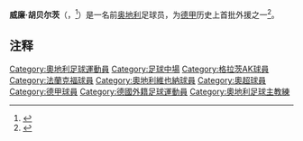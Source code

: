 

{{Expand language|1=en|2=de|time=2022}}

{{Infobox football biography            
| name           = 威廉·胡贝尔茨<br>{{lang|de|Wilhelm Huberts}}
| image          = 
| fullname       = {{lang|de|Wilhelm Huberts}}
| height         = {{Height|m=1.79}}
| birth_date     = {{birth date|df=yes|1938|2|22}}
| birth_place    = {{flag|Nazi Germany}}[[福伊茨贝格|福伊茨贝格]]
| death_date     = {{death date and age|2022|3|6|1938|2|22}}
| position       = [[中场|中场]] 
| youthyears1    =   
| youthclubs1    = ASK沃茨伯格
| years1         = 1955–1960
| clubs1         = [[格拉茨AK足球俱樂部|格拉茨AK]]
| caps1          = 
| goals1         = 
| years2         = 1961–1962
| clubs2         = 纽约匈牙利人 
| caps2          = 
| goals2         = 
| years3         = 1962
| clubs3         = [[罗马足球俱乐部|罗马]]
| caps3          = 
| goals3         = 
| years4         = 1963–1970
| clubs4         = [[法兰克福足球俱乐部|法兰克福]]
| caps4          = 213
| goals4         = 67
| years5         = 1970–1971
| clubs5         = [[奥地利维也纳|奥地利维也纳]]
| caps5          = 28
| goals5         = 0
| years6         = 1971–1975
| clubs6         = [[格拉茨AK足球俱樂部|格拉茨AK]]
| caps6          = 
| goals6         = 
| nationalyears1 = 1959–1960
| nationalteam1  = [[奥地利国家足球队|奥地利]]
| nationalcaps1  = 4
| nationalgoals1 = 1
| manageryears1  = 
| managerclubs1  = [[卡芬堡足球俱樂部|卡芬堡]]
| manageryears2  = 
| managerclubs2  = {{link-en|多瑙维茨阿尔卑|DSV Leoben}}
| manageryears3  = 1976–1978
| managerclubs3  = [[林茨足球俱樂部|林茨]]
}}


'''威廉·胡贝尔茨'''（{{lang-de|'''Wilhelm Huberts'''}}，{{bd|1939年|3月24日|2022年|3月6日|catIdx=Huberts, Wilhelm}}<ref>{{cite web|url=https://steiermark.orf.at/stories/3146184/|title=Fußballlegende Willi Huberts gestorben|language=de|date=2022-03-06|accessdate=2022-03-06|archive-date=2022-03-06|archive-url=https://web.archive.org/web/20220306142425/https://steiermark.orf.at/stories/3146184/}}</ref>）是一名前[[奥地利|奥地利]]足球员，为[[德甲|德甲]]历史上首批外援之一<ref>{{cite web | url = http://www.kicker.de/news/fussball/bundesliga/vereine/1-bundesliga/1964-65/eintracht-frankfurt-32/11267/spieler_wilhelm-huberts.html | title = Huberts, Wilhelm | language = de | publisher = kicker.de | accessdate = 29 December 2011 | archive-date = 2019-01-26 | archive-url = https://web.archive.org/web/20190126210214/http://www.kicker.de/news/fussball/bundesliga/vereine/1-bundesliga/1964-65/eintracht-frankfurt-32/11267/spieler_wilhelm-huberts.html | dead-url = no }}</ref>。

==注释==
{{reflist}}

{{DEFAULTSORT:Huberts, Wilhelm}}
[[Category:奧地利足球運動員|Category:奧地利足球運動員]]
[[Category:足球中場|Category:足球中場]]
[[Category:格拉茨AK球員|Category:格拉茨AK球員]]
[[Category:法蘭克福球員|Category:法蘭克福球員]]
[[Category:奧地利維也納球員|Category:奧地利維也納球員]]
[[Category:奧超球員|Category:奧超球員]]
[[Category:德甲球員|Category:德甲球員]]
[[Category:德國外籍足球運動員|Category:德國外籍足球運動員]]
[[Category:奧地利足球主教練|Category:奧地利足球主教練]]